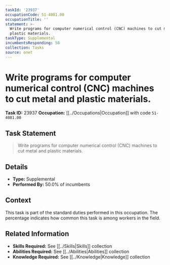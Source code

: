 ```yaml
---
taskId: '23937'
occupationCode: 51-4081.00
occupationTitle: ''
statement: >-
  Write programs for computer numerical control (CNC) machines to cut metal and
  plastic materials.
taskType: Supplemental
incumbentsResponding: 50
collection: Tasks
source: onet
---
```

# Write programs for computer numerical control (CNC) machines to cut metal and plastic materials.

**Task ID:** 23937
**Occupation:** [[../Occupations|Occupation]] with code `51-4081.00`

## Task Statement

> Write programs for computer numerical control (CNC) machines to cut metal and plastic materials.

## Details

- **Type:** Supplemental
- **Performed By:** 50.0% of incumbents

## Context

This task is part of the standard duties performed in this occupation. The percentage indicates how common this task is among workers in the field.

## Related Information

- **Skills Required:** See [[../Skills|Skills]] collection
- **Abilities Required:** See [[../Abilities|Abilities]] collection
- **Knowledge Required:** See [[../Knowledge|Knowledge]] collection
